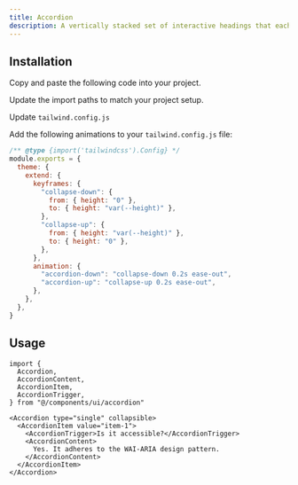 ```yaml
---
title: Accordion
description: A vertically stacked set of interactive headings that each reveal a section of content.
---
```


<ComponentPreview name="accordion-demo" />

## Installation

<ComponentInstall>

<Fragment slot="manual">

<Steps>

<Step>Copy and paste the following code into your project.</Step>

<ComponentSource component="accordion"/>

<Step>Update the import paths to match your project setup.</Step>

<Step>Update `tailwind.config.js`</Step>

Add the following animations to your `tailwind.config.js` file:

```js title="tailwind.config.js" {5-18}
/** @type {import('tailwindcss').Config} */
module.exports = {
  theme: {
    extend: {
      keyframes: {
        "collapse-down": {
          from: { height: "0" },
          to: { height: "var(--height)" },
        },
        "collapse-up": {
          from: { height: "var(--height)" },
          to: { height: "0" },
        },
      },
      animation: {
        "accordion-down": "collapse-down 0.2s ease-out",
        "accordion-up": "collapse-up 0.2s ease-out",
      },
    },
  },
}
```

</Steps>

</Fragment>

</ComponentInstall>

## Usage

```tsx
import {
  Accordion,
  AccordionContent,
  AccordionItem,
  AccordionTrigger,
} from "@/components/ui/accordion"
```

```tsx
<Accordion type="single" collapsible>
  <AccordionItem value="item-1">
    <AccordionTrigger>Is it accessible?</AccordionTrigger>
    <AccordionContent>
      Yes. It adheres to the WAI-ARIA design pattern.
    </AccordionContent>
  </AccordionItem>
</Accordion>
```
